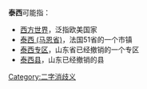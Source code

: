 {{消歧义}}

'''泰西'''可能指：

* [[西方世界|西方世界]]，泛指欧美国家
* [[泰西_(马恩省)|泰西 (马恩省)]]，法国51省的一个市镇
* [[泰西专区|泰西专区]]，山东省已经撤销的一个专区
* [[泰西县|泰西县]]，山东已经撤销的县
[[Category:二字消歧义|Category:二字消歧义]]